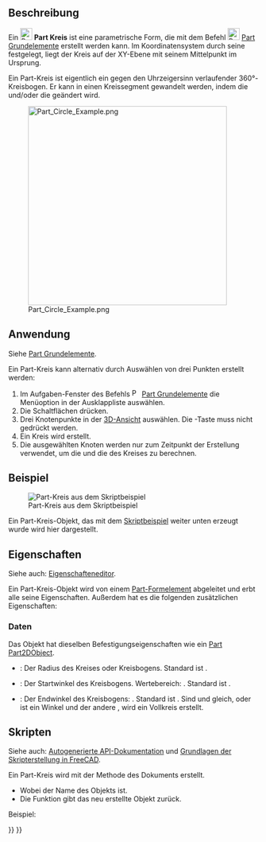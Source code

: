 <languages/>

{{Docnav/de
|[[Part_Spiral/de|Spirale]]
|[[Part_Ellipse/de|Ellipse]]
|[[Part_Workbench/de|Part]]
|IconL=Part_Spiral.svg
|IconR=Part_Ellipse.svg
|IconC=Workbench_Part.svg
}}

{{GuiCommand/de
|Name=Part Circle
|Name/de=Part Kreis
|MenuLocation=Part → [[Part_Primitives/de|Grundelemente erstellen...]] → Kreis
|Workbenches=[[Part_Workbench/de|Part]], [[OpenSCAD_Workbench/de|OpenSCAD]]
|SeeAlso=[[Part_Primitives/de|Part Grundelemente]]
}}

<span id="Description"></span>
==Beschreibung==

Ein [[Image:Part_Circle.svg|24px]] '''Part Kreis''' ist eine parametrische Form, die mit dem Befehl [[Image:Part_Primitives.svg|24px]] [[Part_Primitives/de|Part Grundelemente]] erstellt werden kann. Im Koordinatensystem durch seine {{PropertyData/de|Placement}} festgelegt, liegt der Kreis auf der XY-Ebene mit seinem Mittelpunkt im Ursprung.

Ein Part-Kreis ist eigentlich ein gegen den Uhrzeigersinn verlaufender 360°-Kreisbogen. Er kann in einen Kreissegment gewandelt werden, indem die {{PropertyData/de|Angle1}} und/oder die {{PropertyData/de|Angle2}} geändert wird.

[[Image:Part_Circle_Example.png|400px]]

<span id="Usage"></span>
==Anwendung==

Siehe [[Part_Primitives/de#Anwendung|Part Grundelemente]].

Ein Part-Kreis kann alternativ durch Auswählen von drei Punkten erstellt werden:
# Im Aufgaben-Fenster des Befehls [[Image:Part_Primitives.svg|16px]] [[Part_Primitives/de|Part Grundelemente]] die Menüoption {{MenuCommand|[[Image:Part_Circle.svg|16px]] Kreis}} in der Ausklappliste auswählen.
# Die Schaltflächen {{Button|Aus drei Punkten}} drücken.
# Drei Knotenpunkte in der [[3D_View/de|3D-Ansicht]] auswählen. Die {{KEY|Strg}}-Taste muss nicht gedrückt werden.
# Ein Kreis wird erstellt.
# Die ausgewählten Knoten werden nur zum Zeitpunkt der Erstellung verwendet, um die {{PropertyData/de|Radius}} und die {{PropertyData/de|Placement}} des Kreises zu berechnen.

<span id="Example"></span>
==Beispiel==

[[Image:Part_Circle_Scripting_Example.png|thumb|Part-Kreis aus dem Skriptbeispiel]]

Ein Part-Kreis-Objekt, das mit dem [[#Skripten|Skriptbeispiel]] weiter unten erzeugt wurde wird hier dargestellt.

<span id="Properties"></span>
==Eigenschaften==

Siehe auch: [[Property_editor/de|Eigenschafteneditor]].

Ein Part-Kreis-Objekt wird von einem [[Part_Feature/de|Part-Formelement]] abgeleitet und erbt alle seine Eigenschaften. Außerdem hat es die folgenden zusätzlichen Eigenschaften:

<span id="Data"></span>
===Daten===

{{TitleProperty|Attachment}}

Das Objekt hat dieselben Befestigungseigenschaften wie ein [[Part_Part2DObject/de#Daten|Part Part2DObject]].

{{TitleProperty|Basis}}

* {{PropertyData/de|Radius|Length}}: Der Radius des Kreises oder Kreisbogens. Standard ist {{Value|2mm}}.
* {{PropertyData/de|Angle1|Angle}}: Der Startwinkel des Kreisbogens. Wertebereich: {{Value|0° &lt; value &lt;&#61; 360°}}. Standard ist {{Value|0°}}.
* {{PropertyData/de|Angle2|Angle}}: Der Endwinkel des Kreisbogens: {{Value|0° &lt; value &lt;&#61; 360°}}. Standard ist {{Value|360°}}. Sind {{PropertyData/de|Angle1}} und {{PropertyData/de|Angle2}} gleich, oder ist ein Winkel {{Value|0°}} und der andere {{Value|360°}}, wird ein Vollkreis erstellt.

<span id="Scripting"></span>
==Skripten==

Siehe auch: [https://freecad.github.io/SourceDoc/ Autogenerierte API-Dokumentation] und [[FreeCAD_Scripting_Basics/de|Grundlagen der Skripterstellung in FreeCAD]].

Ein Part-Kreis wird mit der Methode {{incode|addObject()}} des Dokuments erstellt.

{{Code|code=
circle = FreeCAD.ActiveDocument.addObject("Part::Circle", "myCircle")
}}

* Wobei {{Incode|"myCircle"}} der Name des Objekts ist.
* Die Funktion gibt das neu erstellte Objekt zurück.

Beispiel:

{{Code|code=
import FreeCAD as App

doc = App.activeDocument()

circle = doc.addObject("Part::Circle", "myCircle")
circle.Radius = 10
circle.Angle1 = 45
circle.Angle2 = 225
circle.Placement = App.Placement(App.Vector(1, 2, 3), App.Rotation(30, 45, 10))

doc.recompute()
}}


{{Docnav/de
|[[Part_Spiral/de|Spirale]]
|[[Part_Ellipse/de|Ellipse]]
|[[Part_Workbench/de|Part]]
|IconL=Part_Spiral.svg
|IconR=Part_Ellipse.svg
|IconC=Workbench_Part.svg
}}

{{Part_Tools_navi{{#translation:}}}}
{{Userdocnavi{{#translation:}}}}